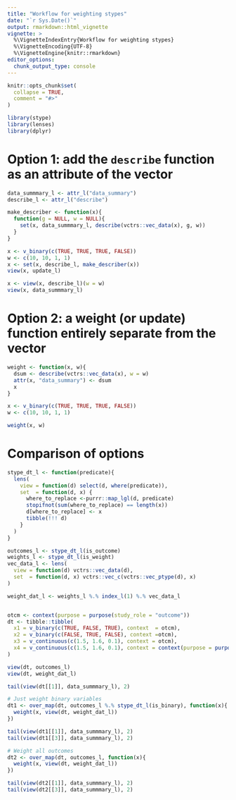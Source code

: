 ```yaml
---
title: "Workflow for weighting stypes"
date: "`r Sys.Date()`"
output: rmarkdown::html_vignette
vignette: >
  %\VignetteIndexEntry{Workflow for weighting stypes}
  %\VignetteEncoding{UTF-8}
  %\VignetteEngine{knitr::rmarkdown}
editor_options: 
  chunk_output_type: console
---
```


```r
knitr::opts_chunk$set(
  collapse = TRUE,
  comment = "#>"
)
```

```r
library(stype)
library(lenses)
library(dplyr)
```

# Option 1: add the `describe` function as an attribute of the vector

```r
data_summmary_l <- attr_l("data_summary")
describe_l <- attr_l("describe")

make_describer <- function(x){
  function(g = NULL, w = NULL){
    set(x, data_summmary_l, describe(vctrs::vec_data(x), g, w))
  }
}

x <- v_binary(c(TRUE, TRUE, TRUE, FALSE))
w <- c(10, 10, 1, 1)
x <- set(x, describe_l, make_describer(x))
view(x, update_l)

x <- view(x, describe_l)(w = w)
view(x, data_summmary_l)
```

# Option 2: a weight (or update) function entirely separate from the vector

```r
weight <- function(x, w){
  dsum <- describe(vctrs::vec_data(x), w = w)
  attr(x, "data_summary") <- dsum
  x
}

x <- v_binary(c(TRUE, TRUE, TRUE, FALSE))
w <- c(10, 10, 1, 1)

weight(x, w)
```

# Comparison of options

```r
stype_dt_l <- function(predicate){
  lens(
    view = function(d) select(d, where(predicate)),
    set  = function(d, x) {
      where_to_replace <-purrr::map_lgl(d, predicate)
      stopifnot(sum(where_to_replace) == length(x))
      d[where_to_replace] <- x 
      tibble(!!! d) 
    }
  )
}

outcomes_l <- stype_dt_l(is_outcome)
weights_l <- stype_dt_l(is_weight)
vec_data_l <- lens(
  view = function(d) vctrs::vec_data(d),
  set  = function(d, x) vctrs::vec_c(vctrs::vec_ptype(d), x)
)

weight_dat_l <- weights_l %.% index_l(1) %.% vec_data_l


otcm <- context(purpose = purpose(study_role = "outcome"))
dt <- tibble::tibble(
  x1 = v_binary(c(TRUE, FALSE, TRUE), context  = otcm),
  x2 = v_binary(c(FALSE, TRUE, FALSE), context =otcm),
  x3 = v_continuous(c(1.5, 1.6, 0.1), context = otcm),
  x4 = v_continuous(c(1.5, 1.6, 0.1), context = context(purpose = purpose(study_role = "weight"))),
)

view(dt, outcomes_l)
view(dt, weight_dat_l)

tail(view(dt[[1]], data_summmary_l), 2)

# Just weight binary variables
dt1 <- over_map(dt, outcomes_l %.% stype_dt_l(is_binary), function(x){ 
  weight(x, view(dt, weight_dat_l))
})

tail(view(dt1[[1]], data_summmary_l), 2)
tail(view(dt1[[3]], data_summmary_l), 2)

# Weight all outcomes
dt2 <- over_map(dt, outcomes_l, function(x){ 
  weight(x, view(dt, weight_dat_l))
})

tail(view(dt2[[1]], data_summmary_l), 2)
tail(view(dt2[[3]], data_summmary_l), 2)

```
